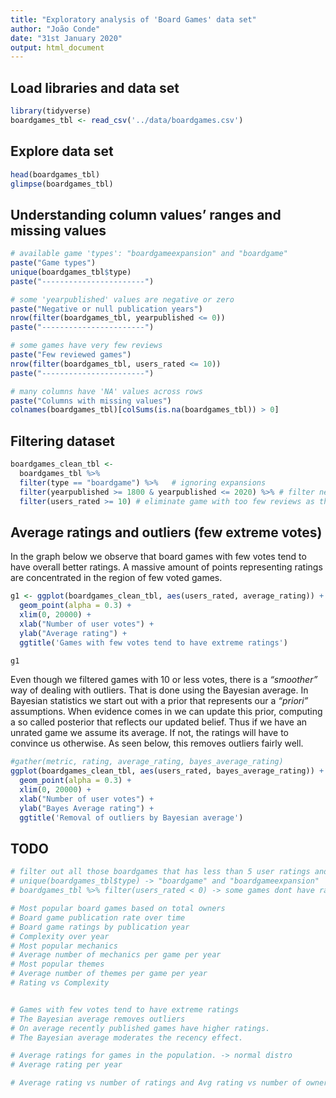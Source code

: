 ```yaml
---
title: "Exploratory analysis of 'Board Games' data set"
author: "João Conde"
date: "31st January 2020"
output: html_document
---
```


## Load libraries and data set

```r
library(tidyverse)
boardgames_tbl <- read_csv('../data/boardgames.csv')
```

## Explore data set

```r
head(boardgames_tbl)
glimpse(boardgames_tbl)
```

## Understanding column values' ranges and missing values

```r
# available game 'types': "boardgameexpansion" and "boardgame"
paste("Game types")
unique(boardgames_tbl$type)
paste("-----------------------")

# some 'yearpublished' values are negative or zero
paste("Negative or null publication years")
nrow(filter(boardgames_tbl, yearpublished <= 0))
paste("-----------------------")

# some games have very few reviews
paste("Few reviewed games")
nrow(filter(boardgames_tbl, users_rated <= 10))
paste("-----------------------")

# many columns have 'NA' values across rows
paste("Columns with missing values")
colnames(boardgames_tbl)[colSums(is.na(boardgames_tbl)) > 0]
```

## Filtering dataset  

```r
boardgames_clean_tbl <-
  boardgames_tbl %>%
  filter(type == "boardgame") %>%   # ignoring expansions
  filter(yearpublished >= 1800 & yearpublished <= 2020) %>% # filter negative year values and to low ones
  filter(users_rated >= 10) # eliminate game with too few reviews as the rating can be biased (1 5-star vote)
```

## Average ratings and outliers (few extreme votes)

In the graph below we observe that board games with few votes tend to have overall better ratings.
A massive amount of points representing ratings are concentrated in the region of few voted games.

```r
g1 <- ggplot(boardgames_clean_tbl, aes(users_rated, average_rating)) + 
  geom_point(alpha = 0.3) +
  xlim(0, 20000) +
  xlab("Number of user votes") + 
  ylab("Average rating") + 
  ggtitle('Games with few votes tend to have extreme ratings')

g1
```

Even though we filtered games with 10 or less votes, there is a *"smoother"* way of dealing with outliers. That is done using the Bayesian average. In Bayesian statistics we start out with a prior that represents our a *"priori"* assumptions. When evidence comes in we can update this prior, computing a so called posterior that reflects our updated belief. Thus if we have an unrated game we assume its average. If not, the ratings will have to convince us otherwise. As seen below, this removes outliers fairly well.

```r
#gather(metric, rating, average_rating, bayes_average_rating)
ggplot(boardgames_clean_tbl, aes(users_rated, bayes_average_rating)) +
  geom_point(alpha = 0.3) +
  xlim(0, 20000) +
  xlab("Number of user votes") + 
  ylab("Bayes Average rating") +
  ggtitle('Removal of outliers by Bayesian average')
```


## TODO
```r
# filter out all those boardgames that has less than 5 user ratings and all the expansions
# unique(boardgames_tbl$type) -> "boardgame" and "boardgameexpansion"
# boardgames_tbl %>% filter(users_rated < 0) -> some games dont have ratings or too few people voting

# Most popular board games based on total owners
# Board game publication rate over time
# Board game ratings by publication year
# Complexity over year
# Most popular mechanics
# Average number of mechanics per game per year
# Most popular themes
# Average number of themes per game per year
# Rating vs Complexity


# Games with few votes tend to have extreme ratings
# The Bayesian average removes outliers
# On average recently published games have higher ratings.
# The Bayesian average moderates the recency effect.

# Average ratings for games in the population. -> normal distro
# Average rating per year 

# Average rating vs number of ratings and Avg rating vs number of owners
```

